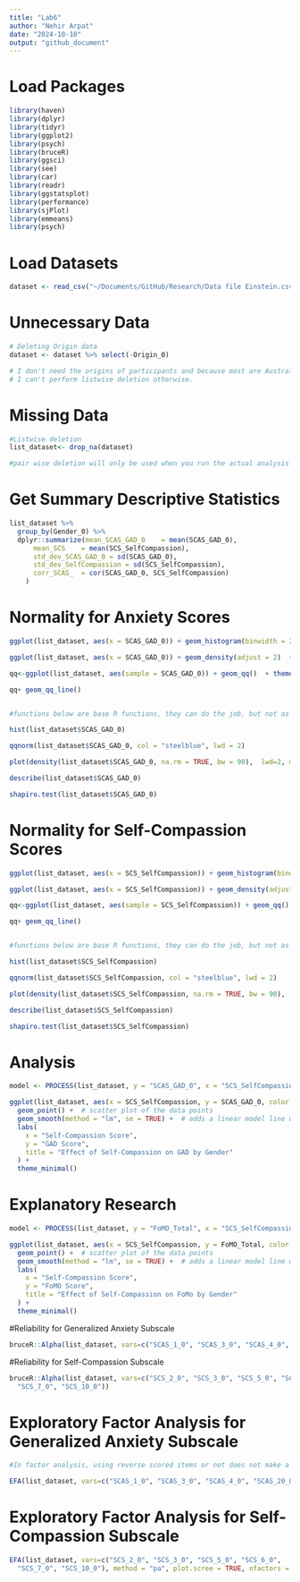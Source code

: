 ```yaml
---
title: "Lab6"
author: "Nehir Arpat"
date: "2024-10-10"
output: "github_document"
---
```


# Load Packages
```r
library(haven)
library(dplyr)
library(tidyr)
library(ggplot2)
library(psych)
library(bruceR)
library(ggsci)
library(see)
library(car)
library(readr)
library(ggstatsplot)
library(performance)
library(sjPlot)
library(emmeans)
library(psych)
```

# Load Datasets
```r

dataset <- read_csv("~/Documents/GitHub/Research/Data file Einstein.csv")

```

# Unnecessary Data
```r

# Deleting Origin data
dataset <- dataset %>% select(-Origin_0)

# I don't need the origins of participants and because most are Australian, it is marked NA. 
# I can't perform listwise deletion otherwise.

```

# Missing Data
```r

#Listwise deletion
list_dataset<- drop_na(dataset)

#pair wise deletion will only be used when you run the actual analysis using "na.rm = TRUE"

```

# Get Summary Descriptive Statistics
```r
list_dataset %>% 
  group_by(Gender_0) %>%
  dplyr::summarize(mean_SCAS_GAD_0    = mean(SCAS_GAD_0),
      mean_SCS    = mean(SCS_SelfCompassion),
      std_dev_SCAS_GAD_0 = sd(SCAS_GAD_0),
      std_dev_SelfCompassion = sd(SCS_SelfCompassion),
      corr_SCAS_  = cor(SCAS_GAD_0, SCS_SelfCompassion)
    )

```


# Normality for Anxiety Scores
```r

ggplot(list_dataset, aes(x = SCAS_GAD_0)) + geom_histogram(binwidth = 2) + theme_classic()

ggplot(list_dataset, aes(x = SCAS_GAD_0)) + geom_density(adjust = 2)  + theme_classic()

qq<-ggplot(list_dataset, aes(sample = SCAS_GAD_0)) + geom_qq()  + theme_classic()

qq+ geom_qq_line()


#functions below are base R functions, they can do the job, but not as customizable as ggplot

hist(list_dataset$SCAS_GAD_0)

qqnorm(list_dataset$SCAS_GAD_0, col = "steelblue", lwd = 2)

plot(density(list_dataset$SCAS_GAD_0, na.rm = TRUE, bw = 90),  lwd=2, main = "")

describe(list_dataset$SCAS_GAD_0)

shapiro.test(list_dataset$SCAS_GAD_0)

```
# Normality for Self-Compassion Scores
```r

ggplot(list_dataset, aes(x = SCS_SelfCompassion)) + geom_histogram(binwidth = .8) + theme_classic()

ggplot(list_dataset, aes(x = SCS_SelfCompassion)) + geom_density(adjust = 2)  + theme_classic()

qq<-ggplot(list_dataset, aes(sample = SCS_SelfCompassion)) + geom_qq()  + theme_classic()

qq+ geom_qq_line()


#functions below are base R functions, they can do the job, but not as customizable as ggplot

hist(list_dataset$SCS_SelfCompassion)

qqnorm(list_dataset$SCS_SelfCompassion, col = "steelblue", lwd = 2)

plot(density(list_dataset$SCS_SelfCompassion, na.rm = TRUE, bw = 90),  lwd=2, main = "")

describe(list_dataset$SCS_SelfCompassion)

shapiro.test(list_dataset$SCS_SelfCompassion)
```

# Analysis
```r
model <- PROCESS(list_dataset, y = "SCAS_GAD_0", x = "SCS_SelfCompassion", mods = "Gender_0")

ggplot(list_dataset, aes(x = SCS_SelfCompassion, y = SCAS_GAD_0, color = Gender_0)) +
  geom_point() +  # scatter plot of the data points
  geom_smooth(method = "lm", se = TRUE) +  # adds a linear model line with confidence intervals
  labs(
    x = "Self-Compassion Score",
    y = "GAD Score",
    title = "Effect of Self-Compassion on GAD by Gender"
  ) +
  theme_minimal()

```
# Explanatory Research
```r
model <- PROCESS(list_dataset, y = "FoMO_Total", x = "SCS_SelfCompassion", mods = "Gender_0")

ggplot(list_dataset, aes(x = SCS_SelfCompassion, y = FoMO_Total, color = Gender_0)) +
  geom_point() +  # scatter plot of the data points
  geom_smooth(method = "lm", se = TRUE) +  # adds a linear model line with confidence intervals
  labs(
    x = "Self-Compassion Score",
    y = "FoMO Score",
    title = "Effect of Self-Compassion on FoMo by Gender"
  ) +
  theme_minimal()
```

#Reliability for Generalized Anxiety Subscale
```r

bruceR::Alpha(list_dataset, vars=c("SCAS_1_0", "SCAS_3_0", "SCAS_4_0", "SCAS_20_0", "SCAS_22_0", "SCAS_24_0"))
```

#Reliability for Self-Compassion Subscale
```r
bruceR::Alpha(list_dataset, vars=c("SCS_2_0", "SCS_3_0", "SCS_5_0", "SCS_6_0", 
  "SCS_7_0", "SCS_10_0"))
```

# Exploratory Factor Analysis for Generalized Anxiety Subscale
```r
#In factor analysis, using reverse scored items or not does not make a difference in interpretation. If you use unrecoded items, it will just make the loadings negative

EFA(list_dataset, vars=c("SCAS_1_0", "SCAS_3_0", "SCAS_4_0", "SCAS_20_0", "SCAS_22_0", "SCAS_24_0"), method = "pa", plot.scree = TRUE, nfactors = c("parallel"))
```


# Exploratory Factor Analysis for Self-Compassion Subscale
```r
EFA(list_dataset, vars=c("SCS_2_0", "SCS_3_0", "SCS_5_0", "SCS_6_0", 
  "SCS_7_0", "SCS_10_0"), method = "pa", plot.scree = TRUE, nfactors = c("parallel"))
```

